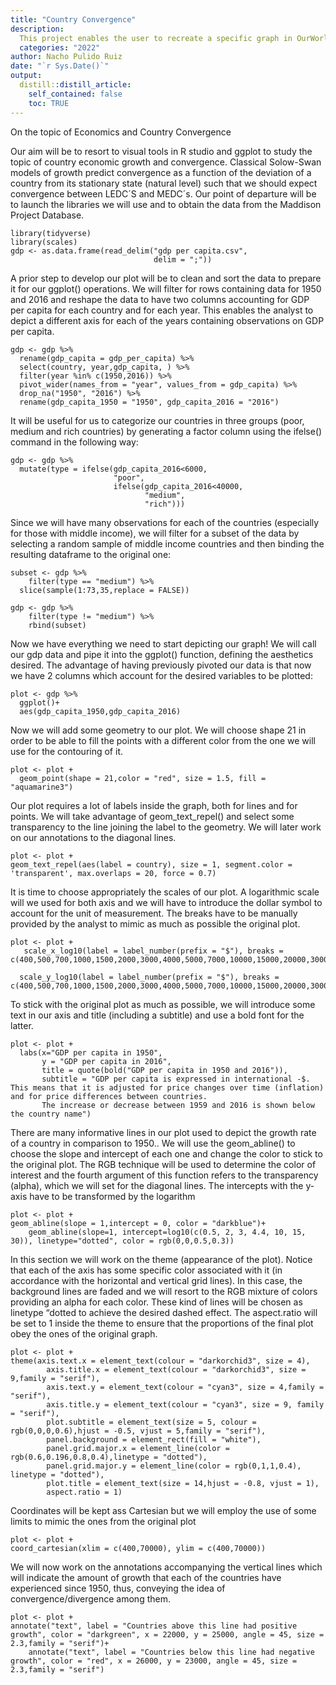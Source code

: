 ```yaml
---
title: "Country Convergence"
description:
  This project enables the user to recreate a specific graph in OurWorldinData on GDP per capita layer by layer. It also introduces two alternative representations resorting to the same data.
  categories: "2022"
author: Nacho Pulido Ruiz
date: "`r Sys.Date()`"
output:
  distill::distill_article:
    self_contained: false
    toc: TRUE
---
```

 On the topic of Economics and Country Convergence
 
 Our aim will be to resort to visual tools in R studio and ggplot to study the topic of country economic growth and convergence. Classical Solow-Swan models of growth predict convergence as a function of the deviation of a country from its stationary state (natural level) such that we should expect convergence between LEDC´S and MEDC´s. 
 Our point of departure will be to launch the libraries we will use and to obtain the data from the Maddison Project Database.
 
```
library(tidyverse)
library(scales)
gdp <- as.data.frame(read_delim("gdp per capita.csv", 
                                delim = ";"))
```
A prior step to develop our plot will be to clean and sort the data to prepare it for our ggplot() operations. We will filter for rows containing data for 1950 and 2016 and reshape the data to have two columns accounting for GDP per capita for each country and for each year. This enables the analyst to depict a different axis for each of the years containing observations on GDP per capita.

```
gdp <- gdp %>% 
  rename(gdp_capita = gdp_per_capita) %>% 
  select(country, year,gdp_capita, ) %>% 
  filter(year %in% c(1950,2016)) %>% 
  pivot_wider(names_from = "year", values_from = gdp_capita) %>% 
  drop_na("1950", "2016") %>% 
  rename(gdp_capita_1950 = "1950", gdp_capita_2016 = "2016")
```
It will be useful for us to categorize our countries in three groups (poor, medium and rich countries) by generating a factor column using the ifelse() command in the following way:
```
gdp <- gdp %>% 
  mutate(type = ifelse(gdp_capita_2016<6000,
                       "poor",
                       ifelse(gdp_capita_2016<40000,
                              "medium",
                              "rich")))
```
Since we will have many observations for each of the countries (especially for those with middle income), we will filter for a subset of the data by selecting a random sample of middle income countries and then binding the resulting dataframe to the original one:
```
subset <- gdp %>% 
    filter(type == "medium") %>% 
  slice(sample(1:73,35,replace = FALSE))

gdp <- gdp %>% 
    filter(type != "medium") %>% 
    rbind(subset)
```
Now we have everything we need to start depicting our graph! We will call our gdp data and pipe it into the ggplot() function, defining the aesthetics desired. The advantage of having previously pivoted our data is that now we have 2 columns which account for the desired variables to be plotted:
```
plot <- gdp %>% 
  ggplot()+
  aes(gdp_capita_1950,gdp_capita_2016)
```
Now we will add some geometry to our plot. We will choose shape 21 in order to be able to fill the points with a different color from the one we will use for the contouring of it. 
```
plot <- plot +
  geom_point(shape = 21,color = "red", size = 1.5, fill = "aquamarine3")

```
Our plot requires a lot of labels inside the graph, both for lines and for points. We will take advantage of geom_text_repel() and select some transparency to the line joining the label to the geometry. We will later work on our annotations to the diagonal lines.
 
```
plot <- plot +
geom_text_repel(aes(label = country), size = 1, segment.color = 'transparent', max.overlaps = 20, force = 0.7)
```
It is time to choose appropriately the scales of our plot. A logarithmic scale will we used for both axis and we will have to introduce the dollar symbol to account for the unit of measurement. The breaks have to be manually provided by the analyst to mimic as much as possible the original plot. 
```
plot <- plot +
   scale_x_log10(label = label_number(prefix = "$"), breaks = c(400,500,700,1000,1500,2000,3000,4000,5000,7000,10000,15000,20000,30000,40000,50000,70000))+
   
  scale_y_log10(label = label_number(prefix = "$"), breaks = c(400,500,700,1000,1500,2000,3000,4000,5000,7000,10000,15000,20000,30000,40000,70000))+
```
To stick with the original plot as much as possible, we will introduce some text in our axis and title (including a subtitle) and use a bold font for the latter.
```
plot <- plot +
  labs(x="GDP per capita in 1950",
       y = "GDP per capita in 2016",
       title = quote(bold("GDP per capita in 1950 and 2016")),
       subtitle = "GDP per capita is expressed in international -$. This means that it is adjusted for price changes over time (inflation) and for price differences between countries.
       The increase or decrease between 1959 and 2016 is shown below the country name")
```
There are many informative lines in our plot used to depict the growth rate of a country in comparison to 1950.. We will use the geom_abline() to choose the slope and intercept of each one and change the color to stick to the original plot. The RGB technique will be used to determine the color of interest and the fourth argument of this function refers to the transparency (alpha), which we will set for the diagonal lines. The intercepts with the y-axis have to be transformed by the logarithm
```
plot <- plot +
geom_abline(slope = 1,intercept = 0, color = "darkblue")+
    geom_abline(slope=1, intercept=log10(c(0.5, 2, 3, 4.4, 10, 15, 30)), linetype="dotted", color = rgb(0,0,0.5,0.3))
```
In this section we will work on the theme (appearance of the plot). Notice that each of the axis has some specific color associated with it (in accordance with the horizontal and vertical grid lines). In this case, the background lines are faded and we will resort to the RGB mixture of colors providing an alpha for each color. These kind of lines will be chosen as linetype "dotted to achieve the desired dashed effect. The aspect.ratio will be set to 1 inside the theme to ensure that the proportions of the final plot obey the ones of the original graph. 
```
plot <- plot +
theme(axis.text.x = element_text(colour = "darkorchid3", size = 4),
        axis.title.x = element_text(colour = "darkorchid3", size = 9,family = "serif"),
        axis.text.y = element_text(colour = "cyan3", size = 4,family = "serif"),
        axis.title.y = element_text(colour = "cyan3", size = 9, family = "serif"),
        plot.subtitle = element_text(size = 5, colour = rgb(0,0,0,0.6),hjust = -0.5, vjust = 5,family = "serif"),
        panel.background = element_rect(fill = "white"),
        panel.grid.major.x = element_line(color = rgb(0.6,0.196,0.8,0.4),linetype = "dotted"),
        panel.grid.major.y = element_line(color = rgb(0,1,1,0.4), linetype = "dotted"),
        plot.title = element_text(size = 14,hjust = -0.8, vjust = 1),
        aspect.ratio = 1)
```
Coordinates will be kept ass Cartesian but we will employ the use of some limits to mimic the ones from the original plot
```
plot <- plot +
coord_cartesian(xlim = c(400,70000), ylim = c(400,70000))
```
We will now work on the annotations accompanying the vertical lines which will indicate the amount of growth that each of the countries have experienced since 1950, thus, conveying the idea of convergence/divergence among them.
```
plot <- plot +
annotate("text", label = "Countries above this line had positive growth", color = "darkgreen", x = 22000, y = 25000, angle = 45, size = 2.3,family = "serif")+
    annotate("text", label = "Countries below this line had negative growth", color = "red", x = 26000, y = 23000, angle = 45, size = 2.3,family = "serif")
```



